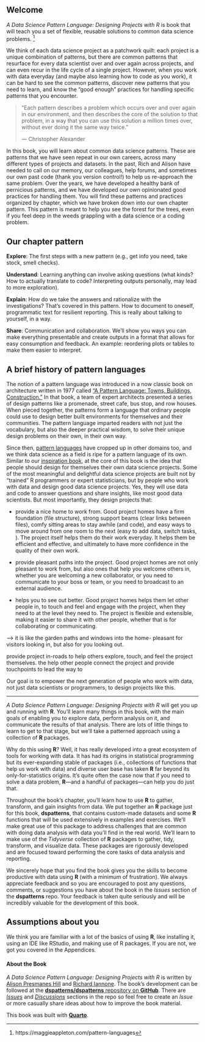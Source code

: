 ## Welcome {.unnumbered}

*A Data Science Pattern Language: Designing Projects with R* is book that will teach you a set of flexible, reusable solutions to common data science problems. ^[https://maggieappleton.com/pattern-languages] 

We think of each data science project as a patchwork quilt: each project is a unique combination of patterns, but there are common patterns that resurface for every data scientist over and over again across projects, and can even recur in the life cycle of a single project. However, when you work with data everyday (and maybe also learning how to code as you work), it can be hard to see the common patterns, discover new patterns that you need to learn, and know the "good enough" practices for handling specific patterns that you encounter.

> "Each pattern describes a problem which occurs over and over again in our environment, and then describes the core of the solution to that problem, in a way that you can use this solution a million times over, without ever doing it the same way twice."
>
> — Christopher Alexander

In this book, you will learn about common data science patterns. These are patterns that we have seen repeat in our own careers, across many different types of projects and datasets. In the past, Rich and Alison have needed to call on our memory, our colleagues, help forums, and sometimes our own past code (thank you version control!) to help us re-approach the same problem. Over the years, we have developed a healthy bank of pernicious patterns, and we have developed our own opinionated good practices for handling them. You will find these patterns and practices organized by chapter, which we have broken down into our own chapter pattern. This pattern is meant to help you see the forest for the trees, even if you feel deep in the weeds grappling with a data science or a coding problem.

## Our chapter pattern

**Explore**: The first steps with a new pattern (e.g., get info you need, take stock, smell checks).

**Understand**: Learning anything can involve asking questions (what kinds? How to actually translate to code? Interpreting outputs personally, may lead to more exploration).

**Explain**: How do we take the answers and rationalize with the investigations? That's covered in this pattern. How to document to oneself, programmatic text for resilient reporting. This is really about talking to yourself, in a way.

**Share**: Communication and collaboration. We'll show you ways you can make everything presentable and create outputs in a format that allows for easy consumption and feedback. An example: reordering plots or tables to make them easier to interpret.

## A brief history of pattern languages {-}

The notion of a pattern language was introduced in a now classic book on architecture written in 1977 called ["A Pattern Language: Towns, Buildings, Construction."](https://en.wikipedia.org/wiki/A_Pattern_Language) In that book, a team of expert architects presented a series of design patterns like a promenade, street cafe, bus stop, and row houses. When pieced together, the patterns form a language that ordinary people could use to design better built environments for themselves and their communities. The pattern language imparted readers with not just the vocabulary, but also the deeper practical wisdom, to solve their unique design problems on their own, in their own way.

Since then, [pattern languages](https://en.wikipedia.org/wiki/Pattern_language) have cropped up in other domains too, and we think data science as a field is ripe for a pattern language of its own. Similar to our [inspiration book](https://en.wikipedia.org/wiki/A_Pattern_Language), at the core of this book is the idea that people should design for themselves their own data science projects. Some of the most meaningful and delightful data science projects are built not by "trained" R programmers or expert statisticians, but by people who work with data and design good data science projects. Yes, they will use data and code to answer questions and share insights, like most good data scientists. But most importantly, they design projects that: 

+ provide a nice home to work from. Good project homes have a firm foundation (file structure), strong support beams (clear links between files), comfy sitting areas to stay awhile (and code), and easy ways to move around from one room to the next (easy to add data, switch tasks, ). The project itself helps them do their work everyday. It helps them be efficient and effective, and ultimately to have more confidence in the quality of their own work.

+ provide pleasant paths into the project. Good project homes are not only pleasant to work from, but also ones that help you welcome others in, whether you are welcoming a new collaborator, or you need to communicate to your boss or team, or you need to broadcast to an external audience.  

+ helps you to see out better. Good project homes helps them let other people in, to touch and feel and engage with the project, when they need to at the level they need to. The project is flexible and extensible, making it easier to share it with other people, whether that is for collaborating or communicating. 

--> it is like the garden paths and windows into the home- pleasant for visitors looking in, but also for you looking out.

provide project in-roads to help others explore, touch, and feel the project themselves. the help other people connect the project and provide touchpoints to lead the way to 

Our goal is to empower the next generation of people who work with data, not just data scientists or programmers, to design projects like this.

---


*A Data Science Pattern Language: Designing Projects with R* will get you up and running with **R**. You'll learn many things in this book, with the main goals of enabling you to explore data, perform analysis on it, and communicate the results of that analysis. There are lots of little things to learn to get to that stage, but we'll take a patterned approach using a collection of **R** packages.

Why do this using **R**? Well, it has really developed into a great ecosystem of tools for working with data. It has had its origins in statistical programming but its ever-expanding stable of packages (i.e., collections of functions that help us work with data) and diverse user base has taken **R** far beyond its only-for-statistics origins. It's quite often the case now that if you need to solve a data problem, **R**&mdash;and a handful of packages&mdash;can help you do just that.

Throughout the book's chapter, you'll learn how to use **R** to gather, transform, and gain insights from data. We put together an **R** package just for this book, **dspatterns**, that contains custom-made datasets and some **R** functions that will be used extensively in examples and exercises. We'll make great use of this package to address challenges that are common with doing data analysis with data you'll find in the real world. We'll learn to make use of the *Tidyverse* collection of **R** packages to gather, tidy, transform, and visualize data. These packages are rigorously developed and are focused toward performing the core tasks of data analysis and reporting. 

We sincerely hope that you find the book gives you the skills to become productive with data using **R** (with a minimum of frustration). We always appreciate feedback and so you are encouraged to post any questions, comments, or suggestions you have about the book in the *Issues* section of the **dspatterns** repo. Your feedback is taken quite seriously and will be incredibly valuable for the development of this book.

## Assumptions about you

We think you are familiar with a lot of the basics of using **R**, like installing it, using an IDE like RStudio, and making use of R packages. If you are not, we got you covered in the Appendices.



#### About the Book {-}

*A Data Science Pattern Language: Designing Projects with R* is written by [Alison Presmanes Hill](https://github.com/apreshill) and [Richard Iannone](https://github.com/rich-iannone). The book's development can be followed at the [**dspatterns/dspatterns** repository on **GitHub**](https://github.com/dspatterns/dspatterns). There are [*Issues*](https://github.com/dspatterns/dspatterns/issues) and [*Discussions*](https://github.com/dspatterns/dspatterns/discussions) sections in the repo so feel free to create an *Issue* or more casually share ideas about how to improve the book material.

This book was built with [**Quarto**](https://quarto.org).
